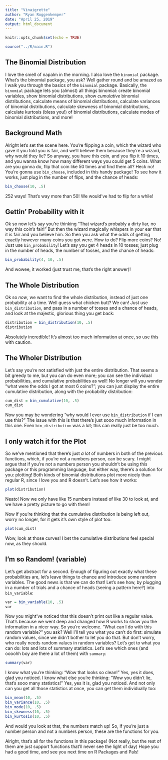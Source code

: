 ```yaml
---
title: "Vinaigrette"
author: "Ryan Roggenkemper"
date: "April 25, 2019"
output: html_document
---
```


```r
knitr::opts_chunk$set(echo = TRUE)
```

```r
source("../R/main.R")
``` 


## The Binomial Distribution 

I love the smell of napalm in the morning. I also love the `binomial` package. What's the binomial package, you ask? Well gather round and be amazed as I walk you through the basics of the `binomial` package. Basically, the `binomial` package lets you (almost) all things binomial: create binomial variables, show binomial distributions, show _cumulative_ binomial distributions, calculate means of binomial distributions, calculate variances of binomial distributions, calculate skewness of binomial distributions, calculate kurtosis (bless you!) of binomial distributions, calculate modes of binomial distributions, and more!  


## Background Math

Alright let's set the scene here. You're flipping a coin, which the wizard who gave it you told you is fair, and we'll believe them because they're a wizard, why would they lie? So anyway, you have this coin, and you flip it 10 times, and you wanna know how many different ways you could get 5 coins. What are you gonna do, flip that coin like 50 times and find them all? Heck no! You're gonna use `bin_choose`, included in this handy package! To see how it works, just plug in the number of flips, and the chance of heads:

```r
bin_choose(10, .5)
``` 

252 ways! That's way more than 50! We would've had to flip for a while!


## Gettin' Probability with it

Ok so now let's say you're thinking "That wizard's probably a dirty liar, no way this coin's fair!" But then the wizard magically whispers in your ear that it is fair and you believe him. So then you ask what the odds of getting exactly however many coins you got were. How to do? Flip more coins? No! Just use `bin_probability`! Let's say you get 4 heads in 10 tosses; just plug in the number of heads, the number of tosses, and the chance of heads: 

```r
bin_probability(4, 10, .5)
``` 

And wowee, it worked (just trust me, that's the right answer)!


## The Whole Distribution

Ok so _now_, we want to find the whole distribution, instead of just one probability at a time. Well guess what chicken butt? We can! Just use `bin_distribution`, and pass in a number of tosses and a chance of heads, and look at the majestic, glorious thing you get back:

```r
distribution = bin_distribution(10, .5)
distribution
``` 

Absolutely incredible! It's almost too much information at once, so use this with caution. 


## The Wholer Distribution

Let's say you're not satisfied with just the entire distribution. That seems a bit greedy to me, but you can do even more; you can see the individual probabilities, and cumulative probabilities as well! No longer will you wonder "what were the odds I got at most 6 coins?"; you can just display the entire cumulative distribution, along with the probability distribution: 

```r
cum_dist = bin_cumulative(10, .5)
cum_dist
``` 

Now you may be wondering "why would I ever use `bin_distribution` if I can use this?" The issue with this is that there's just sooo much information in this one. Even `bin_distribution` was a lot; this can really just be too much. 


## I only watch it for the Plot

So we've mentioned that there's just _a lot_ of numbers in both of the previous functions, which, if you're not a numbers person, can be scary. I might argue that if you're not a numbers person you shouldn't be using this package or this programming language, but either way, there's a solution for you: plotting! Both kinds of binomial distributions plot more nicely than regular R, since I love you and R doesn't. Let's see how it works:

```r
plot(distribution)
``` 

Neato! Now we only have like 15 numbers instead of like 30 to look at, and we have a pretty picture to go with them! 

Now if you're thinking that the cumulative distribution is being left out, worry no longer, for it gets it's own style of plot too:

```r
plot(cum_dist)
```

Wow, look at those curves! I bet the cumulative distributions feel special now, as they should. 


## I'm so Random! (variable)

Let's get abstract for a second. Enough of figuring out exactly what these probabilities are, let's leave things to chance and introduce some random variables. The good news is that we can do that! Let's see how, by plugging in a number of trials and a chance of heads (seeing a pattern here?) into `bin_variable`:

```r
var = bin_variable(10, .5)
var
```

Now you might've noticed that this doesn't print out like a regular value. That's because we went deep and changed how R works to show you the information in a nicer way. So you're welcome. "What can I do with this random variable?" you ask? Well I'll tell you what you can't do first: simulate random values, since we didn't bother to let you do that. But don't worry, who really needs random values in random variables? Let's get to what you can do: lots and lots of summary statistics. Let's see which ones (and oooohh boy are there a lot of them) with `summary`:

```r
summary(var)
```

I know what you're thinking: "Wow that looks so clean!" Yes, yes it does, glad you noticed. I know what else you're thinking: "Wow you didn't lie, that's sooo many statistics!" Yes, yes it is, glad you noticed. And not only can you get all those statistics at once, you can get them individually too:

```r
bin_mean(10, .5)
bin_variance(10, .5)
bin_mode(10, .5)
bin_skewness(10, .5)
bin_kurtosis(10, .5)
```

And would you look at that, the numbers match up! So, if you're just a number person and not a numbers person, these are the functions for you. 

Alright, that's all for the functions in this package! (Not really, but the rest of them are just support functions that'll never see the light of day) Hope you had a good time, and see you next time on R Packages and Pals! 

